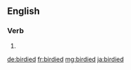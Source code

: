 ==English==

===Verb===
{{head|en}}

# {{en-past of|birdie}}

[[de:birdied]]
[[fr:birdied]]
[[mg:birdied]]
[[ja:birdied]]